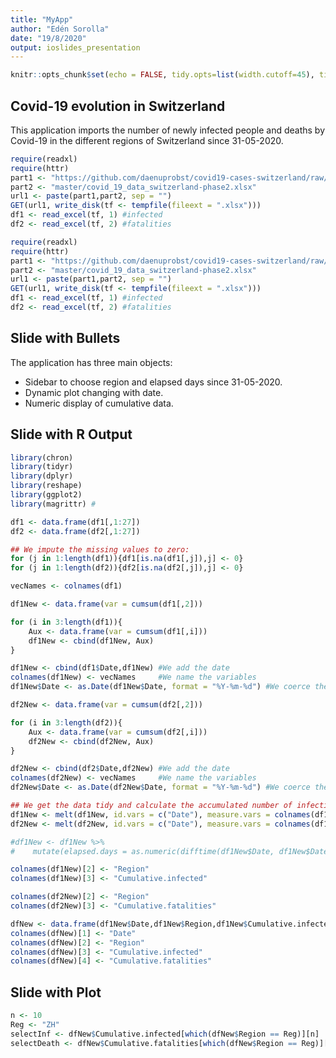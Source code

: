 ```yaml
---
title: "MyApp"
author: "Edén Sorolla"
date: "19/8/2020"
output: ioslides_presentation
---
```


```r
knitr::opts_chunk$set(echo = FALSE, tidy.opts=list(width.cutoff=45), tidy=TRUE)
```


## Covid-19 evolution in Switzerland

This application imports the number of newly infected people and deaths by Covid-19 in the different regions of Switzerland since 31-05-2020.

```r
require(readxl)
require(httr)
part1 <- "https://github.com/daenuprobst/covid19-cases-switzerland/raw/"
part2 <- "master/covid_19_data_switzerland-phase2.xlsx"
url1 <- paste(part1,part2, sep = "")
GET(url1, write_disk(tf <- tempfile(fileext = ".xlsx")))
df1 <- read_excel(tf, 1) #infected
df2 <- read_excel(tf, 2) #fatalities
```

```r
require(readxl)
require(httr)
part1 <- "https://github.com/daenuprobst/covid19-cases-switzerland/raw/"
part2 <- "master/covid_19_data_switzerland-phase2.xlsx"
url1 <- paste(part1,part2, sep = "")
GET(url1, write_disk(tf <- tempfile(fileext = ".xlsx")))
df1 <- read_excel(tf, 1) #infected
df2 <- read_excel(tf, 2) #fatalities
```

## Slide with Bullets

The application has three main objects:

- Sidebar to choose region and elapsed days since 31-05-2020.
- Dynamic plot changing with date.
- Numeric display of cumulative data.

## Slide with R Output

```r
library(chron)
library(tidyr)
library(dplyr)
library(reshape)
library(ggplot2)
library(magrittr) #

df1 <- data.frame(df1[,1:27])
df2 <- data.frame(df2[,1:27])

## We impute the missing values to zero:
for (j in 1:length(df1)){df1[is.na(df1[,j]),j] <- 0}
for (j in 1:length(df2)){df2[is.na(df2[,j]),j] <- 0}

vecNames <- colnames(df1)

df1New <- data.frame(var = cumsum(df1[,2]))

for (i in 3:length(df1)){
    Aux <- data.frame(var = cumsum(df1[,i]))
    df1New <- cbind(df1New, Aux)
}

df1New <- cbind(df1$Date,df1New) #We add the date
colnames(df1New) <- vecNames     #We name the variables
df1New$Date <- as.Date(df1New$Date, format = "%Y-%m-%d") #We coerce the date into Date format

df2New <- data.frame(var = cumsum(df2[,2]))

for (i in 3:length(df2)){
    Aux <- data.frame(var = cumsum(df2[,i]))
    df2New <- cbind(df2New, Aux)
}

df2New <- cbind(df2$Date,df2New) #We add the date
colnames(df2New) <- vecNames     #We name the variables
df2New$Date <- as.Date(df2New$Date, format = "%Y-%m-%d") #We coerce the date into Date format

## We get the data tidy and calculate the accumulated number of infections for each region:
df1New <- melt(df1New, id.vars = c("Date"), measure.vars = colnames(df1)[2:27])
df2New <- melt(df2New, id.vars = c("Date"), measure.vars = colnames(df1)[2:27])

#df1New <- df1New %>%
#    mutate(elapsed.days = as.numeric(difftime(df1New$Date, df1New$Date[1], units = "days")))

colnames(df1New)[2] <- "Region"
colnames(df1New)[3] <- "Cumulative.infected"

colnames(df2New)[2] <- "Region"
colnames(df2New)[3] <- "Cumulative.fatalities"

dfNew <- data.frame(df1New$Date,df1New$Region,df1New$Cumulative.infected,df2New$Cumulative.fatalities)
colnames(dfNew)[1] <- "Date"
colnames(dfNew)[2] <- "Region"
colnames(dfNew)[3] <- "Cumulative.infected"
colnames(dfNew)[4] <- "Cumulative.fatalities"

```

## Slide with Plot

```r
n <- 10
Reg <- "ZH"
selectInf <- dfNew$Cumulative.infected[which(dfNew$Region == Reg)][n]
selectDeath <- dfNew$Cumulative.fatalities[which(dfNew$Region == Reg)][n]
```
